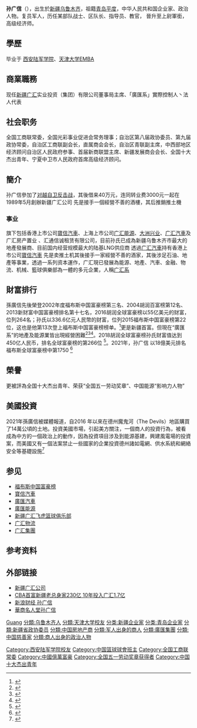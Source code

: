 {{Autobiography|time=2022-03-16T05:03:18+00:00}}
{{Infobox person
| 姓名     =孙广信
| 出生日期 = {{birth year and age|1962}}
| 出生地點 ={{CHN}}[[新疆維吾爾自治區|新疆維吾爾自治區]][[乌鲁木齐市|乌鲁木齐市]]
| 居住地   = 
| 国籍     = {{PRC}}
| 教育程度 = [[天津大学|天津大学]][[EMBA|EMBA]]<br>西安陆军学院
| 组织       =[[寶信汽車|寶信汽車]]<br>[[廣匯能源|廣匯能源]]<br>[[廣匯汽車|廣匯汽車]]<br> [[廣匯物流|廣匯物流]]<br>[[新疆友好集團|新疆友好集團]]            
| 职业     = 企業家<br>政協委員<br>慈善家
| net_worth = 23亿美元<small>（截至2021年）

}}
'''孙广信'''（{{bd|1962年||catIdx=sun孙}}），出生於[[新疆|新疆]][[乌鲁木齐|乌鲁木齐]]，祖籍[[青岛|青岛]][[平度|平度]]，中华人民共和国企业家、政治人物。复员军人，历任某部队战士、区队长、指导员、教官， 晉升至上尉軍銜，高级经济师。

==學歷 ==

毕业于
[[西安陆军学院|西安陆军学院]]、[[天津大学|天津大学]]EMBA

==商業職務==

现任[[新疆广汇|新疆广汇]]实业投资（集团）有限公司董事局主席、「廣匯系」實際控制人丶法人代表

== 社会职务 ==
全国工商联常委，全国光彩事业促进会常务理事；自治区第八届政协委员、第九届政协常委，自治区工商联副会长，直属商会会长，自治区青联副主席，中西部地区经济顾问自治区人民政府参事、首届新商联盟主席、新疆发展商会会长、全国十大杰出青年、宁夏中卫市人民政府首席高级经济顾问。

== 簡介==
孙广信參加了[[对越自卫反击战|对越自卫反击战]]，其後借来40万元，连同转业费3000元一起在1989年5月創辦新疆广汇公司
先是接手一個經營不善的酒樓，其后推銷推土機
===事业===

旗下包括香港上市公司[[寶信汽車|寶信汽車]]、上海上市公司[[广汇能源|广汇能源]]、[[大洲兴业|大洲兴业]]、[[广汇汽車|广汇汽車]]及广汇房产置业 、汇通信诚租赁有限公司，目前孙氏已成為新疆乌鲁木齐市最大的地產發展商、目前国内经营规模最大的陆基LNG供应商
透過[[广汇汽車|广汇汽車]]持有香港上市公司[[寶信汽車|寶信汽車]] 先是卖推土机其後接手一家經營不善的酒家，其後涉足石油、地產等事業，透過一系列资本運作，广汇現已發展為能源、地產、汽車、金融、物流、机械、籃球俱樂部為一體的多元企業，人稱[[广汇系|广汇系]]

== 財富排行==

孫廣信先後榮登2002年度福布斯中国富豪榜第三名、2004胡润百富榜第12名、2013新财富中国富豪榜排名第十七名，2016胡润全球富豪榜以55亿美元的财富，位列264名；孙氏以336.6亿元人民幣的财富，位列2015福布斯中国富豪榜第22位，这也是他第13次登上福布斯中国富豪榜榜单。<ref>{{Cite web |url=http://www.did6.com/a/xinjiangxinwen/2015/1111/66012.html |title=2015福布斯中国富豪榜发布 新疆仅孙广信跻身前百名 |access-date=2016-06-17 |archive-date=2016-06-30 |archive-url=https://web.archive.org/web/20160630040720/http://www.did6.com/a/xinjiangxinwen/2015/1111/66012.html |dead-url=no }}</ref>更是新疆首富。但現在“廣匯系”的地產及能源業皆出現經營困難<ref>{{Cite web |url=http://money.163.com/special/guanghuil/ |title=孙广信35亿艺术品注资背后：广汇系资金链承压 |access-date=2016-08-18 |archive-date=2020-11-27 |archive-url=https://web.archive.org/web/20201127032514/http://money.163.com/special/guanghuil/ |dead-url=no }}</ref><ref>{{Cite web |url=https://finance.sina.com.cn/stock/relnews/cn/2019-07-08/doc-ihytcitm0563399.shtml |title=起底新疆首富孙广信：钱关难渡 千亿帝国债务压顶 |access-date=2020-07-05 |archive-date=2020-07-05 |archive-url=https://web.archive.org/web/20200705151506/https://finance.sina.com.cn/stock/relnews/cn/2019-07-08/doc-ihytcitm0563399.shtml |dead-url=no }}</ref><ref>{{Cite web |url=http://www.emmacn.com/fw/2015-11-23/43844.html |title=存档副本 |access-date=2017-01-09 |archive-url=https://web.archive.org/web/20170109184905/http://www.emmacn.com/fw/2015-11-23/43844.html |archive-date=2017-01-09 |dead-url=yes }}</ref>。2018胡润全球富豪榜孙氏财富值达到450亿人民币，排名全球富豪榜的第266位
<ref>{{Cite web |url=http://sports.qianlong.com/2018/0301/2425044.shtml |title=资产450亿排名暴涨 |access-date=2018-06-07 |archive-date=2018-06-12 |archive-url=https://web.archive.org/web/20180612143148/http://sports.qianlong.com/2018/0301/2425044.shtml |dead-url=no }}</ref>。2021年，孙广信 以18億美元排名福布斯全球富豪榜中第1750 <ref>{{Cite web |url=https://www.forbeschina.com/lists/1757 |title=福布斯全球2021年富豪榜 |access-date=2022-02-06 |archive-date=2021-05-21 |archive-url=https://web.archive.org/web/20210521002609/https://www.forbeschina.com/lists/1757 }}</ref>

== 榮譽== 
更被評為全国十大杰出青年、荣获“全国五一劳动奖章”、中国能源“影响力人物”

==美國投資==

2021年孫廣信被媒體報道，自2016 年以來在德州魔鬼河（The Devils）地區購買了14萬公頃的土地。投資美國市場，引起美方關注，一個商人的投資行為，被看成為中方的一個政治上的動作，因為投資項目涉及到能源基建，興建風電場的投資案，而美國又有一個法案禁止一些國家的企業投資德州諸如電網、供水系統和網絡安全等基礎設施<ref>{{Cite web |url=https://m.youtube.com/watch?v=ue-Kzom8b0E |title=新疆首富孙广信在美买地13万亩建电厂，吓坏了州长，原因何在？ |access-date=2021-11-22 |archive-date=2021-11-23 |archive-url=https://web.archive.org/web/20211123140847/https://m.youtube.com/watch?v=ue-Kzom8b0E }}</ref>

== 参见 ==
* [[福布斯中国富豪榜|福布斯中国富豪榜]]
* [[寶信汽車|寶信汽車]]
* [[廣匯汽車|廣匯汽車]]
* [[廣匯能源|廣匯能源]]
* [[新疆广汇飞虎篮球俱乐部|新疆广汇飞虎篮球俱乐部]]
* [[广汇物流|广汇物流]]
* [[广汇集團|广汇集團]]

== 参考资料 ==
{{reflist}}

== 外部链接 ==
* [https://web.archive.org/web/20160629170608/http://www.guanghui.com/Typ.aspx?id=020101&Type=ZJGH_GSJJ&nid=34063 新疆广汇公司]
* [http://sports.sohu.com/20110519/n280621970.shtml CBA首富新疆老总身家230亿 10年投入广汇1.7亿] {{Wayback|url=http://sports.sohu.com/20110519/n280621970.shtml |date=20191008224143 }}
* [http://biz.finance.sina.com.cn/person/view/vScholars.php?pid=44 新浪财经 孙广信] {{Wayback|url=http://biz.finance.sina.com.cn/person/view/vScholars.php?pid=44 |date=20160603052949 }}
* [http://www.hsmrt.com/sunguangxin/5073.html 華商名人堂孙广信] {{Wayback|url=http://www.hsmrt.com/sunguangxin/5073.html |date=20180625132445 }}

{{廣匯集團}}
{{中国富豪榜}}
{{中华全国工商业联合会第八届执行委员会}}
{{中华全国工商业联合会第九届执行委员会}}

{{Authority control}}
{{DEFAULTSORT:Sun孙}}
[[分類:孙姓|Guang]]
[[分類:乌鲁木齐人|分類:乌鲁木齐人]]
[[Category:西安陆军学院校友|Category:西安陆军学院校友]]
[[分類:天津大学校友|分類:天津大学校友]]
[[分类:新疆企业家|分类:新疆企业家]]
[[分类:青岛企业家|分类:青岛企业家]]
[[分類:新疆省政协委员|分類:新疆省政协委员]]
[[分類:中国房地产商|分類:中国房地产商]]
[[分類:军人出身的商人|分類:军人出身的商人]]
[[分類:廣匯集團|分類:廣匯集團]]
[[分類:中国慈善家|分類:中国慈善家]]
[[Category:中国篮球球會班主|Category:中国篮球球會班主]]
[[Category:全国工商联常委|Category:全国工商联常委]]
[[Category:中國億萬富豪|Category:中國億萬富豪]]
[[分類:商人出身的政治人物|分類:商人出身的政治人物]]
[[Category:全国五一劳动奖章获得者|Category:全国五一劳动奖章获得者]]
[[Category:中国十大杰出青年|Category:中国十大杰出青年]]